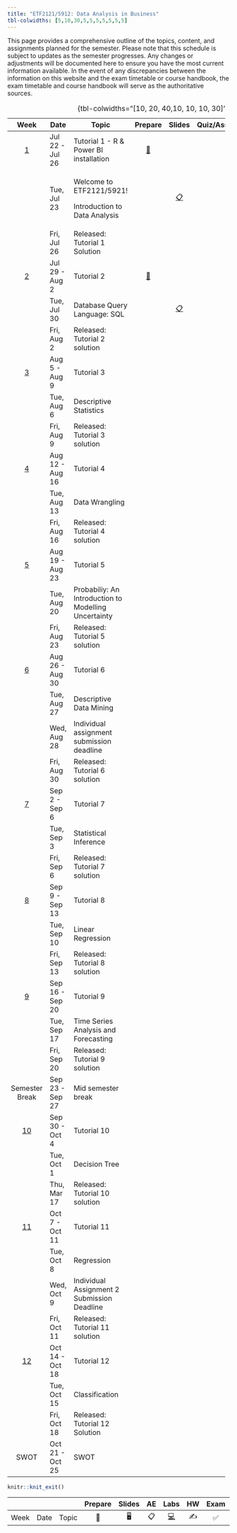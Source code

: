 ```yaml
---
title: "ETF2121/5912: Data Analysis in Business"
tbl-colwidths: [5,10,30,5,5,5,5,5,5,5]
---
```


This page provides a comprehensive outline of the topics, content, and assignments planned for the semester. Please note that this schedule is subject to updates as the semester progresses. Any changes or adjustments will be documented here to ensure you have the most current information available. In the event of any discrepancies between the information on this website and the exam timetable or course handbook, the exam timetable and course handbook will serve as the authoritative sources.

+---------------------------+-----------------+------------------------------------------------------+------------------------+--------------------------------------------------------------------------------------------+----------------------------------------------------------------+-------------------------------+
| Week                      | Date            | Topic                                                | Prepare                | Slides                                                                                     | Quiz/Assignments                                               | Reading                       |
+:=========================:+=================+======================================================+:======================:+:==========================================================================================:+:==============================================================:+===============================+
| [1](/weeks/week-1.html)   | Jul 22 - Jul 26 | Tutorial 1 - R & Power BI installation               | [📖](/labs/lab-1.html) |                                                                                            | [📝](https://learning.monash.edu/mod/quiz/view.php?id=2893140) | 📕 Camm 1.1, 1.2, 1.3 and 1.5 |
+---------------------------+-----------------+------------------------------------------------------+------------------------+--------------------------------------------------------------------------------------------+----------------------------------------------------------------+-------------------------------+
|                           | Tue, Jul 23     | Welcome to ETF2121/5921!                             |                        | [📋](https://learning.monash.edu/pluginfile.php/3800248/mod_resource/content/1/lec-1.html) |                                                                |                               |
|                           |                 |                                                      |                        |                                                                                            |                                                                |                               |
|                           |                 | Introduction to Data Analysis                        |                        |                                                                                            |                                                                |                               |
+---------------------------+-----------------+------------------------------------------------------+------------------------+--------------------------------------------------------------------------------------------+----------------------------------------------------------------+-------------------------------+
|                           | Fri, Jul 26     | Released: Tutorial 1 Solution                        |                        |                                                                                            |                                                                |                               |
+---------------------------+-----------------+------------------------------------------------------+------------------------+--------------------------------------------------------------------------------------------+----------------------------------------------------------------+-------------------------------+
| [2](/weeks/week-2.html)   | Jul 29 - Aug 2  | Tutorial 2                                           | [📖](/labs/lab-2.html) |                                                                                            | [📝](https://learning.monash.edu/mod/quiz/view.php?id=2893560) |                               |
+---------------------------+-----------------+------------------------------------------------------+------------------------+--------------------------------------------------------------------------------------------+----------------------------------------------------------------+-------------------------------+
|                           | Tue, Jul 30     | Database Query Language: SQL                         |                        | [📋](tb)                                                                                   |                                                                |                               |
+---------------------------+-----------------+------------------------------------------------------+------------------------+--------------------------------------------------------------------------------------------+----------------------------------------------------------------+-------------------------------+
|                           | Fri, Aug 2      | Released: Tutorial 2 solution                        |                        |                                                                                            |                                                                |                               |
+---------------------------+-----------------+------------------------------------------------------+------------------------+--------------------------------------------------------------------------------------------+----------------------------------------------------------------+-------------------------------+
| [3](/weeks/week-3.html)   | Aug 5 - Aug 9   | Tutorial 3                                           |                        |                                                                                            |                                                                |                               |
+---------------------------+-----------------+------------------------------------------------------+------------------------+--------------------------------------------------------------------------------------------+----------------------------------------------------------------+-------------------------------+
|                           | Tue, Aug 6      | Descriptive Statistics                               |                        |                                                                                            |                                                                |                               |
+---------------------------+-----------------+------------------------------------------------------+------------------------+--------------------------------------------------------------------------------------------+----------------------------------------------------------------+-------------------------------+
|                           | Fri, Aug 9      | Released: Tutorial 3 solution                        |                        |                                                                                            |                                                                |                               |
+---------------------------+-----------------+------------------------------------------------------+------------------------+--------------------------------------------------------------------------------------------+----------------------------------------------------------------+-------------------------------+
| [4](/weeks/week-4.html)   | Aug 12 - Aug 16 | Tutorial 4                                           |                        |                                                                                            |                                                                |                               |
+---------------------------+-----------------+------------------------------------------------------+------------------------+--------------------------------------------------------------------------------------------+----------------------------------------------------------------+-------------------------------+
|                           | Tue, Aug 13     | Data Wrangling                                       |                        |                                                                                            |                                                                |                               |
+---------------------------+-----------------+------------------------------------------------------+------------------------+--------------------------------------------------------------------------------------------+----------------------------------------------------------------+-------------------------------+
|                           | Fri, Aug 16     | Released: Tutorial 4 solution                        |                        |                                                                                            |                                                                |                               |
+---------------------------+-----------------+------------------------------------------------------+------------------------+--------------------------------------------------------------------------------------------+----------------------------------------------------------------+-------------------------------+
| [5](/weeks/week-5.html)   | Aug 19 - Aug 23 | Tutorial 5                                           |                        |                                                                                            |                                                                |                               |
+---------------------------+-----------------+------------------------------------------------------+------------------------+--------------------------------------------------------------------------------------------+----------------------------------------------------------------+-------------------------------+
|                           | Tue, Aug 20     | Probabiliy: An Introduction to Modelling Uncertainty |                        |                                                                                            |                                                                |                               |
+---------------------------+-----------------+------------------------------------------------------+------------------------+--------------------------------------------------------------------------------------------+----------------------------------------------------------------+-------------------------------+
|                           | Fri, Aug 23     | Released: Tutorial 5 solution                        |                        |                                                                                            |                                                                |                               |
+---------------------------+-----------------+------------------------------------------------------+------------------------+--------------------------------------------------------------------------------------------+----------------------------------------------------------------+-------------------------------+
| [6](/weeks/week-6.html)   | Aug 26 - Aug 30 | Tutorial 6                                           |                        |                                                                                            |                                                                |                               |
+---------------------------+-----------------+------------------------------------------------------+------------------------+--------------------------------------------------------------------------------------------+----------------------------------------------------------------+-------------------------------+
|                           | Tue, Aug 27     | Descriptive Data Mining                              |                        |                                                                                            |                                                                |                               |
+---------------------------+-----------------+------------------------------------------------------+------------------------+--------------------------------------------------------------------------------------------+----------------------------------------------------------------+-------------------------------+
|                           | Wed, Aug 28     | Individual assignment submission deadline            |                        |                                                                                            |                                                                |                               |
+---------------------------+-----------------+------------------------------------------------------+------------------------+--------------------------------------------------------------------------------------------+----------------------------------------------------------------+-------------------------------+
|                           | Fri, Aug 30     | Released: Tutorial 6 solution                        |                        |                                                                                            |                                                                |                               |
+---------------------------+-----------------+------------------------------------------------------+------------------------+--------------------------------------------------------------------------------------------+----------------------------------------------------------------+-------------------------------+
| [7](/weeks/week-7.html)   | Sep 2 - Sep 6   | Tutorial 7                                           |                        |                                                                                            |                                                                |                               |
+---------------------------+-----------------+------------------------------------------------------+------------------------+--------------------------------------------------------------------------------------------+----------------------------------------------------------------+-------------------------------+
|                           | Tue, Sep 3      | Statistical Inference                                |                        |                                                                                            |                                                                |                               |
+---------------------------+-----------------+------------------------------------------------------+------------------------+--------------------------------------------------------------------------------------------+----------------------------------------------------------------+-------------------------------+
|                           | Fri, Sep 6      | Released: Tutorial 7 solution                        |                        |                                                                                            |                                                                |                               |
+---------------------------+-----------------+------------------------------------------------------+------------------------+--------------------------------------------------------------------------------------------+----------------------------------------------------------------+-------------------------------+
| [8](/weeks/week-8.html)   | Sep 9 - Sep 13  | Tutorial 8                                           |                        |                                                                                            |                                                                |                               |
+---------------------------+-----------------+------------------------------------------------------+------------------------+--------------------------------------------------------------------------------------------+----------------------------------------------------------------+-------------------------------+
|                           | Tue, Sep 10     | Linear Regression                                    |                        |                                                                                            |                                                                |                               |
+---------------------------+-----------------+------------------------------------------------------+------------------------+--------------------------------------------------------------------------------------------+----------------------------------------------------------------+-------------------------------+
|                           | Fri, Sep 13     | Released: Tutorial 8 solution                        |                        |                                                                                            |                                                                |                               |
+---------------------------+-----------------+------------------------------------------------------+------------------------+--------------------------------------------------------------------------------------------+----------------------------------------------------------------+-------------------------------+
| [9](/weeks/week-9.html)   | Sep 16 - Sep 20 | Tutorial 9                                           |                        |                                                                                            |                                                                |                               |
+---------------------------+-----------------+------------------------------------------------------+------------------------+--------------------------------------------------------------------------------------------+----------------------------------------------------------------+-------------------------------+
|                           | Tue, Sep 17     | Time Series Analysis and Forecasting                 |                        |                                                                                            |                                                                |                               |
+---------------------------+-----------------+------------------------------------------------------+------------------------+--------------------------------------------------------------------------------------------+----------------------------------------------------------------+-------------------------------+
|                           | Fri, Sep 20     | Released: Tutorial 9 solution                        |                        |                                                                                            |                                                                |                               |
+---------------------------+-----------------+------------------------------------------------------+------------------------+--------------------------------------------------------------------------------------------+----------------------------------------------------------------+-------------------------------+
| Semester Break            | Sep 23 - Sep 27 | Mid semester break                                   |                        |                                                                                            |                                                                |                               |
+---------------------------+-----------------+------------------------------------------------------+------------------------+--------------------------------------------------------------------------------------------+----------------------------------------------------------------+-------------------------------+
| [10](/weeks/week-10.html) | Sep 30 - Oct 4  | Tutorial 10                                          |                        |                                                                                            |                                                                |                               |
+---------------------------+-----------------+------------------------------------------------------+------------------------+--------------------------------------------------------------------------------------------+----------------------------------------------------------------+-------------------------------+
|                           | Tue, Oct 1      | Decision Tree                                        |                        |                                                                                            |                                                                |                               |
+---------------------------+-----------------+------------------------------------------------------+------------------------+--------------------------------------------------------------------------------------------+----------------------------------------------------------------+-------------------------------+
|                           | Thu, Mar 17     | Released: Tutorial 10 solution                       |                        |                                                                                            |                                                                |                               |
+---------------------------+-----------------+------------------------------------------------------+------------------------+--------------------------------------------------------------------------------------------+----------------------------------------------------------------+-------------------------------+
| [11](/weeks/week-11.html) | Oct 7 - Oct 11  | Tutorial 11                                          |                        |                                                                                            |                                                                |                               |
+---------------------------+-----------------+------------------------------------------------------+------------------------+--------------------------------------------------------------------------------------------+----------------------------------------------------------------+-------------------------------+
|                           | Tue, Oct 8      | Regression                                           |                        |                                                                                            |                                                                |                               |
+---------------------------+-----------------+------------------------------------------------------+------------------------+--------------------------------------------------------------------------------------------+----------------------------------------------------------------+-------------------------------+
|                           | Wed, Oct 9      | Individual Assignment 2 Submission Deadline          |                        |                                                                                            |                                                                |                               |
+---------------------------+-----------------+------------------------------------------------------+------------------------+--------------------------------------------------------------------------------------------+----------------------------------------------------------------+-------------------------------+
|                           | Fri, Oct 11     | Released: Tutorial 11 solution                       |                        |                                                                                            |                                                                |                               |
+---------------------------+-----------------+------------------------------------------------------+------------------------+--------------------------------------------------------------------------------------------+----------------------------------------------------------------+-------------------------------+
| [12](/weeks/week-12.html) | Oct 14 - Oct 18 | Tutorial 12                                          |                        |                                                                                            |                                                                |                               |
+---------------------------+-----------------+------------------------------------------------------+------------------------+--------------------------------------------------------------------------------------------+----------------------------------------------------------------+-------------------------------+
|                           | Tue, Oct 15     | Classification                                       |                        |                                                                                            |                                                                |                               |
+---------------------------+-----------------+------------------------------------------------------+------------------------+--------------------------------------------------------------------------------------------+----------------------------------------------------------------+-------------------------------+
|                           | Fri, Oct 18     | Released: Tutorial 12 Solution                       |                        |                                                                                            |                                                                |                               |
+---------------------------+-----------------+------------------------------------------------------+------------------------+--------------------------------------------------------------------------------------------+----------------------------------------------------------------+-------------------------------+
| SWOT                      | Oct 21 - Oct 25 | SWOT                                                 |                        |                                                                                            |                                                                |                               |
+---------------------------+-----------------+------------------------------------------------------+------------------------+--------------------------------------------------------------------------------------------+----------------------------------------------------------------+-------------------------------+

: {tbl-colwidths="\[10, 20, 40,10, 10, 10, 30\]"}

```r

knitr::knit_exit()
```

|      |      |       | Prepare | Slides | AE  |                                                    Labs                                                    | HW  | Exam | Project | Quiz |
|------|------|-------|:-------:|:------:|:---:|:----------------------------------------------------------------------------------------------------------:|:---:|:----:|:-------:|:----:|
| Week | Date | Topic |   📖    |   🖥️   | 📋  | [💻](https://sakai.duke.edu/samigo-app/servlet/Login?id=6fa7ebf3-01af-42a6-91ba-3e813d3901221641094171786) | ✍️  |  ✅  |   📂    |  📝  |

